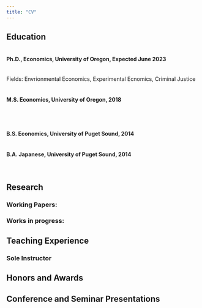 ```yaml
---
title: "CV"
---
```


## Education
#### <br> Ph.D., Economics, University of Oregon, Expected June 2023
<br> Fields: Envrionmental Economics, Experimental Ecnomics, Criminal Justice
<br>
 
#### <br>  M.S. Economics, University of Oregon, 2018
<br> 

#### <br> B.S. Economics, University of Puget Sound, 2014
#### <br> B.A. Japanese, University of Puget Sound, 2014
<br>

## Research
### Working Papers: 


### Works in progress:



## Teaching Experience

### Sole Instructor



## Honors and Awards

## Conference and Seminar Presentations 